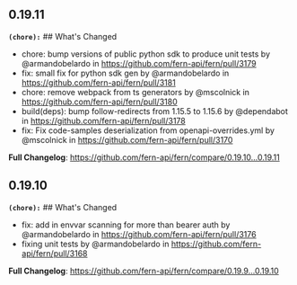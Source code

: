 ## 0.19.11
**`(chore):`** ## What's Changed
* chore: bump versions of public python sdk to produce unit tests by @armandobelardo in https://github.com/fern-api/fern/pull/3179
* fix: small fix for python sdk gen by @armandobelardo in https://github.com/fern-api/fern/pull/3181
* chore: remove webpack from ts generators by @mscolnick in https://github.com/fern-api/fern/pull/3180
* build(deps): bump follow-redirects from 1.15.5 to 1.15.6 by @dependabot in https://github.com/fern-api/fern/pull/3178
* fix: Fix code-samples deserialization from openapi-overrides.yml by @mscolnick in https://github.com/fern-api/fern/pull/3170


**Full Changelog**: https://github.com/fern-api/fern/compare/0.19.10...0.19.11

## 0.19.10
**`(chore):`** ## What's Changed
* fix: add in envvar scanning for more than bearer auth by @armandobelardo in https://github.com/fern-api/fern/pull/3176
* fixing unit tests by @armandobelardo in https://github.com/fern-api/fern/pull/3168


**Full Changelog**: https://github.com/fern-api/fern/compare/0.19.9...0.19.10

